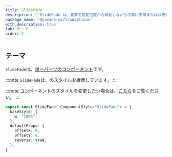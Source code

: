 ```yaml
---
title: SlideFade
description: "`SlideFade`は、要素を指定位置から移動しながら次第に表示または非表示にするコンポーネントです。"
package_name: "@yamada-ui/transitions"
with_description: true
tab: テーマ
order: 2
---
```


## テーマ

`SlideFade`は、[単一パーツのコンポーネント](/styled-system/theming/component-styles#単一パーツのコンポーネント)です。

:::note
`SlideFade`は、のスタイルを継承しています。
:::

:::note
コンポーネントのスタイルを変更したい場合は、[こちら](/styled-system/theming/customize-theme#コンポーネントのスタイルを変更する)をご覧ください。
:::

```ts
export const SlideFade: ComponentStyle<"SlideFade"> = {
  baseStyle: {
    w: "100%",
  },
  defaultProps: {
    offsetX: 0,
    offsetY: 8,
    reverse: true,
  },
}
```
